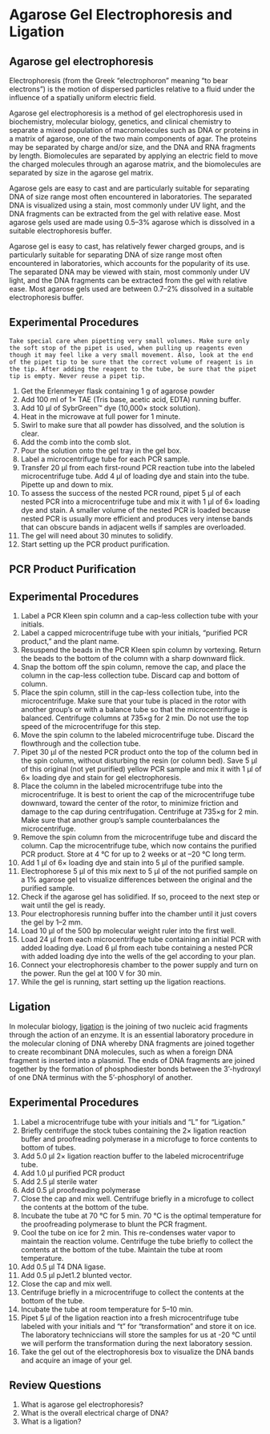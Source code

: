 # Agarose Gel Electrophoresis and Ligation

## Agarose gel electrophoresis

Electrophoresis (from the Greek "electrophoron" meaning "to bear electrons") is the motion of dispersed particles relative to a fluid under the influence of a spatially uniform electric field.

Agarose gel electrophoresis is a method of gel electrophoresis used in biochemistry, molecular biology, genetics, and clinical chemistry to separate a mixed population of macromolecules such as DNA or proteins in a matrix of agarose, one of the two main components of agar. The proteins may be separated by charge and/or size, and the DNA and RNA fragments by length. Biomolecules are separated by applying an electric field to move the charged molecules through an agarose matrix, and the biomolecules are separated by size in the agarose gel matrix.

Agarose gels are easy to cast and are particularly suitable for separating DNA of size range most often encountered in laboratories. The separated DNA is visualized using a stain, most commonly under UV light, and the DNA fragments can be extracted from the gel with relative ease. Most agarose gels used are made using 0.5–3% agarose which is dissolved in a suitable electrophoresis buffer.

Agarose gel is easy to cast, has relatively fewer charged groups, and is particularly suitable for separating DNA of size range most often encountered in laboratories, which accounts for the popularity of its use. The separated DNA may be viewed with stain, most commonly under UV light, and the DNA fragments can be extracted from the gel with relative ease. Most agarose gels used are between 0.7–2% dissolved in a suitable electrophoresis buffer.

## Experimental Procedures

```block2
Take special care when pipetting very small volumes. Make sure only the soft stop of the pipet is used, when pulling up reagents even though it may feel like a very small movement. Also, look at the end of the pipet tip to be sure that the correct volume of reagent is in the tip. After adding the reagent to the tube, be sure that the pipet tip is empty. Never reuse a pipet tip.
```

1. Get the Erlenmeyer flask containing 1 g of agarose powder
1. Add 100 ml of 1× TAE (Tris base, acetic acid, EDTA) running buffer.
1. Add 10 µl of SybrGreen™ dye (10,000× stock solution).
1. Heat in the microwave at full power for 1 minute.
1. Swirl to make sure that all powder has dissolved, and the solution is clear.
1. Add the comb into the comb slot.
1. Pour the solution onto the gel tray in the gel box.
1. Label a microcentrifuge tube for each PCR sample.
1. Transfer 20 µl from each first-round PCR reaction tube into the labeled microcentrifuge tube. Add 4 µl of loading dye and stain into the tube. Pipette up and down to mix.
1. To assess the success of the nested PCR round, pipet 5 µl of each nested PCR into a microcentrifuge tube and mix it with 1 µl of 6× loading dye and stain. A smaller volume of the nested PCR is loaded because nested PCR is usually more efficient and produces very intense bands that can obscure bands in adjacent wells if samples are overloaded.
1. The gel will need about 30 minutes to solidify.
1. Start setting up the PCR product purification.
 
## PCR Product Purification

## Experimental Procedures 

1. Label a PCR Kleen spin column and a cap-less collection tube with your initials.
2. Label a capped microcentrifuge tube with your initials, “purified PCR product,” and the plant name.
3. Resuspend the beads in the PCR Kleen spin column
by vortexing. Return the beads to the bottom of the column with a sharp downward flick.
4. Snap the bottom off the spin column, remove the cap, and place the column in the cap-less collection tube. Discard cap and bottom of column.
5. Place the spin column, still in the cap-less collection tube, into the microcentrifuge. Make sure that your tube is placed in the rotor with another group’s or with a balance tube so that the microcentrifuge is balanced.
Centrifuge columns at 735×g for 2 min. Do not use the top speed of the microcentrifuge for this step.
6. Move the spin column to the labeled microcentrifuge tube. Discard the flowthrough and the collection tube.
7. Pipet 30 µl of the nested PCR product onto the top of the column bed in the spin column, without disturbing the resin (or column bed).
Save 5 µl of this original (not yet purified) yellow PCR sample and mix it with 1 µl of 6× loading dye and stain for gel electrophoresis.
8. Place the column in the labeled microcentrifuge tube into the microcentrifuge. It is best to orient the cap of the microcentrifuge tube downward, toward the center of the rotor, to minimize friction and damage to the cap during centrifugation.
Centrifuge at 735×g for 2 min. Make sure that another group’s sample counterbalances the microcentrifuge.
9. Remove the spin column from the microcentrifuge tube and discard the column. Cap the microcentrifuge tube, which now contains the purified PCR product. Store at 4 °C for up to 2 weeks or at –20 °C long term.
10. Add 1 µl of 6× loading dye and stain into 5 µl of the purified sample. 
11. Electrophorese 5 µl of this mix next to 5 µl of the not purified sample on a 1% agarose gel to visualize differences between the original and the purified sample.
12. Check if the agarose gel has solidified. If so, proceed to the next step or wait until the gel is ready.
4. Pour electrophoresis running buffer into the chamber until it just covers the gel by 1–2 mm.
5. Load 10 µl of the 500 bp molecular weight ruler into the first well. 
6. Load 24 µl from each microcentrifuge tube containing an initial PCR with added loading dye. Load 6 µl from each tube containing a nested PCR with added loading dye into the wells of the gel according to your plan.
7. Connect your electrophoresis chamber to the power supply and turn on the power. Run the gel at 100 V for 30 min. 
8. While the gel is running, start setting up the ligation reactions.

## Ligation

In molecular biology, [ligation](https://en.wikipedia.org/wiki/Ligation_(molecular_biology)) is the joining of two nucleic acid fragments through the action of an enzyme. It is an essential laboratory procedure in the molecular cloning of DNA whereby DNA fragments are joined together to create recombinant DNA molecules, such as when a foreign DNA fragment is inserted into a plasmid. The ends of DNA fragments are joined together by the formation of phosphodiester bonds between the 3'-hydroxyl of one DNA terminus with the 5'-phosphoryl of another.

## Experimental Procedures 
1. Label a microcentrifuge tube with your initials and “L" for "Ligation.”
2. Briefly centrifuge the stock tubes containing the 2× ligation reaction buffer and proofreading polymerase in a microfuge to force contents to bottom of tubes.
4. Add 5.0 µl 2× ligation reaction buffer to the labeled microcentrifuge tube.
5. Add 1.0 µl purified PCR product
6. Add 2.5 µl sterile water
7. Add 0.5 µl proofreading polymerase
4. Close the cap and mix well. Centrifuge briefly in a microfuge to collect the contents at the bottom of the tube.
5. Incubate the tube at 70 °C for 5 min. 70 °C is the optimal temperature for the proofreading polymerase to blunt the PCR fragment.
6. Cool the tube on ice for 2 min. This re-condenses water vapor to maintain the reaction volume.
Centrifuge the tube briefly to collect the contents at the bottom of the tube. Maintain the tube at room temperature.
7. Add 0.5 µl T4 DNA ligase.
8. Add 0.5 µl pJet1.2 blunted vector.
10. Close the cap and mix well. 
11. Centrifuge briefly in a microcentrifuge to collect the contents at the bottom of the tube.
11. Incubate the tube at room temperature for 5–10 min.
12. Pipet 5 µl of the ligation reaction into a fresh microcentrifuge tube labeled with your initials and “t" for "transformation” and store it on ice. The laboratory techniccians will store the samples for us at -20 °C until we will perform the transformation during the next laboratory session.
8. Take the gel out of the electrophoresis box to visualize the DNA bands and acquire an image of your gel.

## Review Questions

1. What is agarose gel electrophoresis?
2. What is the overall electrical charge of DNA?
2. What is a ligation?

